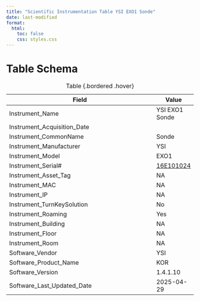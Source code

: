 ```yaml
---
title: "Scientific Instrumentation Table YSI EXO1 Sonde"
date: last-modified
format:
  html:
    toc: false
    css: styles.css
---
```


# Table Schema

| Field                          | Value |
|--------------------------------|-------|
| Instrument_Name                | YSI EXO1 Sonde         |
| Instrument_Acquisition_Date    |                        |
| Instrument_CommonName          | Sonde                  |
| Instrument_Manufacturer        | YSI                    |
| Instrument_Model               | EXO1                   |
| Instrument_Serial#             | [16E101024](/assets/images/YSI-EXO1-Sonde-Serial_Number.jpg)      |
| Instrument_Asset_Tag           | NA                     |
| Instrument_MAC                 | NA                     |
| Instrument_IP                  | NA                     |
| Instrument_TurnKeySolution     | No                     |
| Instrument_Roaming             | Yes                    |
| Instrument_Building            | NA                     |
| Instrument_Floor               | NA                     |
| Instrument_Room                | NA                     |
| Software_Vendor                | YSI                    |
| Software_Product_Name          | KOR                    |
| Software_Version               | 1.4.1.10               |
| Software_Last_Updated_Date     | 2025-04-29             |

: Table {.bordered .hover}